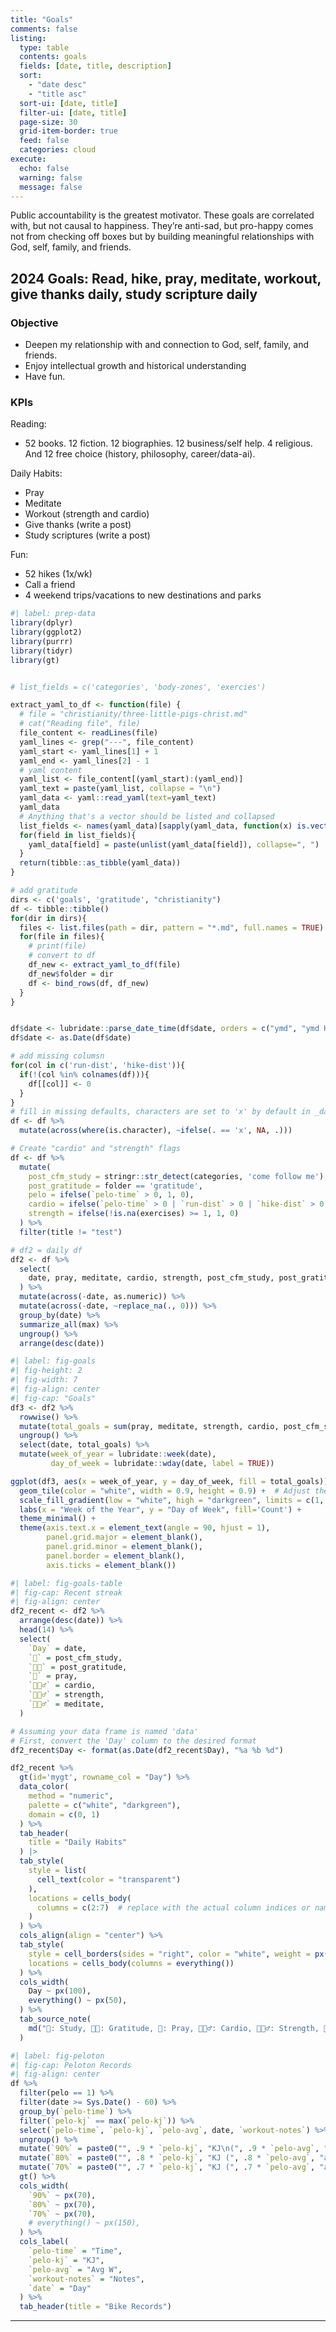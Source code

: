 ```yaml
---
title: "Goals"
comments: false
listing:
  type: table
  contents: goals
  fields: [date, title, description]
  sort: 
    - "date desc"
    - "title asc"
  sort-ui: [date, title]
  filter-ui: [date, title]
  page-size: 30
  grid-item-border: true
  feed: false
  categories: cloud
execute:
  echo: false
  warning: false
  message: false 
---
```


Public accountability is the greatest motivator. These goals are correlated with, but not causal to happiness. They're anti-sad, but pro-happy comes not from checking off boxes but by building meaningful relationships with God, self, family, and friends.

::: {.callout-tip collapse="true"}
## 2024 Goals: Read, hike, pray, meditate, workout, give thanks daily, study scripture daily

### Objective

- Deepen my relationship with and connection to God, self, family, and friends.
- Enjoy intellectual growth and historical understanding
- Have fun.

### KPIs 

Reading:

- 52 books. 12 fiction. 12 biographies. 12 business/self help. 4 religious. And 12 free choice (history, philosophy, career/data-ai).

Daily Habits:

- Pray
- Meditate
- Workout (strength and cardio)
- Give thanks (write a post)
- Study scriptures (write a post)

Fun:

- 52 hikes (1x/wk)
- Call a friend
- 4 weekend trips/vacations to new destinations and parks

:::


```r
#| label: prep-data
library(dplyr)
library(ggplot2)
library(purrr)
library(tidyr)
library(gt)


# list_fields = c('categories', 'body-zones', 'exercies')

extract_yaml_to_df <- function(file) {
  # file = "christianity/three-little-pigs-christ.md"  
  # cat("Reading file", file)
  file_content <- readLines(file)
  yaml_lines <- grep("---", file_content)
  yaml_start <- yaml_lines[1] + 1
  yaml_end <- yaml_lines[2] - 1
  # yaml content
  yaml_list <- file_content[(yaml_start):(yaml_end)]
  yaml_text = paste(yaml_list, collapse = "\n")
  yaml_data <- yaml::read_yaml(text=yaml_text)
  yaml_data
  # Anything that's a vector should be listed and collapsed
  list_fields <- names(yaml_data)[sapply(yaml_data, function(x) is.vector(x) && length(x) > 1)]
  for(field in list_fields){
    yaml_data[field] = paste(unlist(yaml_data[field]), collapse=", ")
  }
  return(tibble::as_tibble(yaml_data))
}

# add gratitude
dirs <- c('goals', 'gratitude', "christianity")
df <- tibble::tibble()
for(dir in dirs){
  files <- list.files(path = dir, pattern = "*.md", full.names = TRUE)
  for(file in files){
    # print(file)
    # convert to df
    df_new <- extract_yaml_to_df(file) 
    df_new$folder = dir
    df <- bind_rows(df, df_new)
  }
}


df$date <- lubridate::parse_date_time(df$date, orders = c("ymd", "ymd HMS", "ymd HM", "ymdHMS", "ymdHM")) 
df$date <- as.Date(df$date)

# add missing columsn
for(col in c('run-dist', 'hike-dist')){
  if(!(col %in% colnames(df))){
    df[[col]] <- 0
  }
}
# fill in missing defaults, characters are set to 'x' by default in _day journal
df <- df %>%
  mutate(across(where(is.character), ~ifelse(. == 'x', NA, .)))

# Create "cardio" and "strength" flags
df <- df %>% 
  mutate(
    post_cfm_study = stringr::str_detect(categories, 'come follow me'),
    post_gratitude = folder == 'gratitude',
    pelo = ifelse(`pelo-time` > 0, 1, 0),
    cardio = ifelse(`pelo-time` > 0 | `run-dist` > 0 | `hike-dist` > 0, 1, 0),
    strength = ifelse(!is.na(exercises) >= 1, 1, 0)
  ) %>%
  filter(title != "test")

# df2 = daily df
df2 <- df %>%
  select(
    date, pray, meditate, cardio, strength, post_cfm_study, post_gratitude
  ) %>% 
  mutate(across(-date, as.numeric)) %>%
  mutate(across(-date, ~replace_na(., 0))) %>%
  group_by(date) %>%
  summarize_all(max) %>%
  ungroup() %>%
  arrange(desc(date))
```

```r
#| label: fig-goals
#| fig-height: 2
#| fig-width: 7
#| fig-align: center
#| fig-cap: "Goals"
df3 <- df2 %>% 
  rowwise() %>%
  mutate(total_goals = sum(pray, meditate, strength, cardio, post_cfm_study, post_gratitude)) %>%
  ungroup() %>%
  select(date, total_goals) %>%
  mutate(week_of_year = lubridate::week(date),
         day_of_week = lubridate::wday(date, label = TRUE)) 

ggplot(df3, aes(x = week_of_year, y = day_of_week, fill = total_goals)) +
  geom_tile(color = "white", width = 0.9, height = 0.9) +  # Adjust these values as needed to shrink the tiles
  scale_fill_gradient(low = "white", high = "darkgreen", limits = c(1, 6)) +
  labs(x = "Week of the Year", y = "Day of Week", fill='Count') +
  theme_minimal() +
  theme(axis.text.x = element_text(angle = 90, hjust = 1),
        panel.grid.major = element_blank(),
        panel.grid.minor = element_blank(),
        panel.border = element_blank(),
        axis.ticks = element_blank())
```

```r
#| label: fig-goals-table
#| fig-cap: Recent streak
#| fig-align: center
df2_recent <- df2 %>% 
  arrange(desc(date)) %>%
  head(14) %>%
  select(
    `Day` = date,
    `📖` = post_cfm_study,
    `🙏🏻` = post_gratitude,
    `🛐` = pray,
    `🚴🏻‍♂️` = cardio,
    `🏋🏼‍♂️` = strength,
    `🧘🏼‍♂️` = meditate,
  ) 

# Assuming your data frame is named 'data'
# First, convert the 'Day' column to the desired format
df2_recent$Day <- format(as.Date(df2_recent$Day), "%a %b %d")

df2_recent %>%
  gt(id='mygt', rowname_col = "Day") %>%
  data_color(
    method = "numeric",
    palette = c("white", "darkgreen"),
    domain = c(0, 1)
  ) %>%
  tab_header(
    title = "Daily Habits"
  ) |>
  tab_style(
    style = list(
      cell_text(color = "transparent")
    ),
    locations = cells_body(
      columns = c(2:7)  # replace with the actual column indices or names
    )
  ) %>%
  cols_align(align = "center") %>%
  tab_style(
    style = cell_borders(sides = "right", color = "white", weight = px(1)),
    locations = cells_body(columns = everything())
  ) %>%
  cols_width(
    Day ~ px(100),
    everything() ~ px(50),
  ) %>%
  tab_source_note(
    md("📖: Study, 🙏🏻: Gratitude, 🛐: Pray, 🚴🏻‍♂️: Cardio, 🏋🏼‍♂️: Strength, 🧘🏼‍♂️: Meditate")
  )
```

```r
#| label: fig-peloton
#| fig-cap: Peloton Records
#| fig-align: center
df %>% 
  filter(pelo == 1) %>%
  filter(date >= Sys.Date() - 60) %>%
  group_by(`pelo-time`) %>%
  filter(`pelo-kj` == max(`pelo-kj`)) %>%
  select(`pelo-time`, `pelo-kj`, `pelo-avg`, date, `workout-notes`) %>%
  ungroup() %>%
  mutate(`90%` = paste0("", .9 * `pelo-kj`, "KJ\n(", .9 * `pelo-avg`, "avg)")) %>%
  mutate(`80%` = paste0("", .8 * `pelo-kj`, "KJ (", .8 * `pelo-avg`, "avg)")) %>%
  mutate(`70%` = paste0("", .7 * `pelo-kj`, "KJ (", .7 * `pelo-avg`, "avg)")) %>%
  gt() %>%
  cols_width(
    `90%` ~ px(70),
    `80%` ~ px(70),
    `70%` ~ px(70),
    # everything() ~ px(150),
  ) %>%
  cols_label(
    `pelo-time` = "Time",
    `pelo-kj` = "KJ",
    `pelo-avg` = "Avg W",
    `workout-notes` = "Notes",
    `date` = "Day"
  ) %>%
  tab_header(title = "Bike Records")

```

***